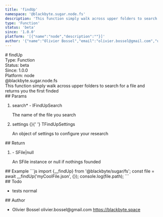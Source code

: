 ```yaml
---
title: 'findUp'
namespace: '@blackbyte.sugar.node.fs'
description: 'This function simply walk across upper folders to search for a file and returns you the first finded'
type: 'Function'
status: 'beta'
since: '1.0.0'
platform: '[{"name":"node","description":""}]'
author: '{"name":"Olivier Bossel","email":"olivier.bossel@gmail.com","url":"https://blackbyte.space"}'
---
```


<div class="docmap-mdx">
  # findUp
  <div class="_metas">
    <div class="_type">
      <span class="_type-label">Type:</span>
      <span class="_type-value">Function</span>
    </div>
    <div class="_status">
      <span class="_status-label">Status:</span>
      <span class="_status-value -beta">beta</span>
    </div>
    <div class="_since">
      <span class="_since-label">Since:</span>
      <span class="_since-value">1.0.0</span>
    </div>
    <div class="_platform">
      <span class="_platform-label">Platform:</span>
      <span class="_platform-value -node">node</span>
    </div>
  </div>
  <div class="_namespace">@blackbyte.sugar.node.fs</div>
  <div class="_description typo-lead typo-format">
    This function simply walk across upper folders to search for a file and
    returns you the first finded
  </div>
  <div class="_params">
    ## Params
    <ol class="_list">
      <li class="_item">
        <span class="_name">
          search<span class="_required">*</span>
        </span>
        <span class="_default">-</span> <span class="_type">IFindUpSearch</span>
        <p class="_description">The name of the file you search</p>
      </li>
      <li class="_item">
        <span class="_name">settings</span>
        <span class="_default">&lcub;&rcub;</span>{' '}
        <span class="_type">TFindUpSettings</span>
        <p class="_description">
          An object of settings to configure your research
        </p>
      </li>
    </ol>
  </div>
  <div class="_return">
    ## Return
    <ol class="_list">
      <li class="_item">
        <span class="_default">-</span>
        <span class="_type">SFile&vert;null</span>
        <p class="_description">
          An SFile instance or null if nothings founded
        </p>
      </li>
    </ol>
  </div>
  <div class="_examples">
    ## Example ```js import {__findUp} from '@blackbyte/sugar/fs'; const file =
    await __findUp('myCoolFile.json', {}); console.log(file.path); ```
  </div>
  <div class="_todo">
    ## Todo
    <ul class="_list">
      <li class="_item">
        <span class="_description">tests</span>
        <span class="_priority -normal">normal</span>
      </li>
    </ul>
  </div>
  <div class="_author">
    ## Author
    <ul class="_list">
      <li class="_item">
        <span class="_name">Olivier Bossel</span>
        <span class="_email">olivier.bossel@gmail.com</span>
        <a href="https://blackbyte.space" target="_blank" class="_url">
          https://blackbyte.space
        </a>
      </li>
    </ul>
  </div>
</div>
